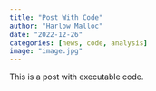 ```yaml
---
title: "Post With Code"
author: "Harlow Malloc"
date: "2022-12-26"
categories: [news, code, analysis]
image: "image.jpg"
---
```


This is a post with executable code.
